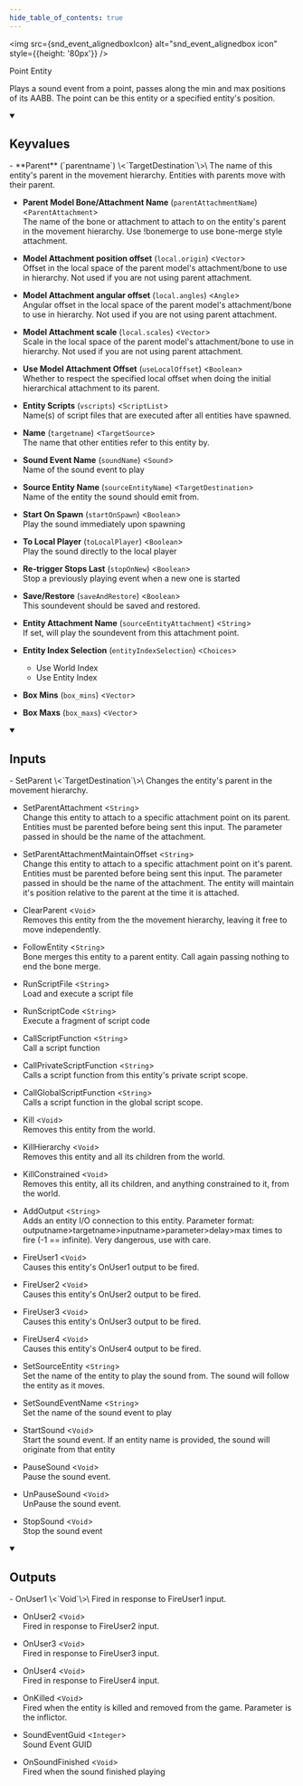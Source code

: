 ```yaml
---
hide_table_of_contents: true
---
```


<!---
!!!!!!
THIS PAGE IS AUTOGENERATED FROM GAME FGD DEFINITIONS!
DO NOT EDIT MANUALLY!
!!!!!!

In order to make edits, you can make an annotation file in /fgd_dump_overrides
-->



<img src={snd_event_alignedboxIcon} alt="snd_event_alignedbox icon" style={{height: '80px'}} />

Point Entity

Plays a sound event from a point, passes along the min and max positions of its AABB. The point can be this entity or a specified entity's position.

<details open>
<summary><h2>Keyvalues</h2></summary>
- **Parent** (`parentname`) \<`TargetDestination`\>\
The name of this entity's parent in the movement hierarchy. Entities with parents move with their parent.

- **Parent Model Bone/Attachment Name** (`parentAttachmentName`) \<`ParentAttachment`\>\
The name of the bone or attachment to attach to on the entity's parent in the movement hierarchy. Use !bonemerge to use bone-merge style attachment.

- **Model Attachment position offset** (`local.origin`) \<`Vector`\>\
Offset in the local space of the parent model's attachment/bone to use in hierarchy. Not used if you are not using parent attachment.

- **Model Attachment angular offset** (`local.angles`) \<`Angle`\>\
Angular offset in the local space of the parent model's attachment/bone to use in hierarchy. Not used if you are not using parent attachment.

- **Model Attachment scale** (`local.scales`) \<`Vector`\>\
Scale in the local space of the parent model's attachment/bone to use in hierarchy. Not used if you are not using parent attachment.

- **Use Model Attachment Offset** (`useLocalOffset`) \<`Boolean`\>\
Whether to respect the specified local offset when doing the initial hierarchical attachment to its parent.

- **Entity Scripts** (`vscripts`) \<`ScriptList`\>\
Name(s) of script files that are executed after all entities have spawned.

- **Name** (`targetname`) \<`TargetSource`\>\
The name that other entities refer to this entity by.

- **Sound Event Name** (`soundName`) \<`Sound`\>\
Name of the sound event to play

- **Source Entity Name** (`sourceEntityName`) \<`TargetDestination`\>\
Name of the entity the sound should emit from.

- **Start On Spawn** (`startOnSpawn`) \<`Boolean`\>\
Play the sound immediately upon spawning

- **To Local Player** (`toLocalPlayer`) \<`Boolean`\>\
Play the sound directly to the local player

- **Re-trigger Stops Last** (`stopOnNew`) \<`Boolean`\>\
Stop a previously playing event when a new one is started

- **Save/Restore** (`saveAndRestore`) \<`Boolean`\>\
This soundevent should be saved and restored.

- **Entity Attachment Name** (`sourceEntityAttachment`) \<`String`\>\
If set, will play the soundevent from this attachment point.

- **Entity Index Selection** (`entityIndexSelection`) \<`Choices`\>
  - Use World Index
  - Use Entity Index


- **Box Mins** (`box_mins`) \<`Vector`\>

- **Box Maxs** (`box_maxs`) \<`Vector`\>


 </details>
<details open>
<summary><h2>Inputs</h2></summary>
- SetParent \<`TargetDestination`\>\
Changes the entity's parent in the movement hierarchy.

- SetParentAttachment \<`String`\>\
Change this entity to attach to a specific attachment point on its parent. Entities must be parented before being sent this input. The parameter passed in should be the name of the attachment.

- SetParentAttachmentMaintainOffset \<`String`\>\
Change this entity to attach to a specific attachment point on it's parent. Entities must be parented before being sent this input. The parameter passed in should be the name of the attachment. The entity will maintain it's position relative to the parent at the time it is attached.

- ClearParent \<`Void`\>\
Removes this entity from the the movement hierarchy, leaving it free to move independently.

- FollowEntity \<`String`\>\
Bone merges this entity to a parent entity. Call again passing nothing to end the bone merge.

- RunScriptFile \<`String`\>\
Load and execute a script file

- RunScriptCode \<`String`\>\
Execute a fragment of script code

- CallScriptFunction \<`String`\>\
Call a script function

- CallPrivateScriptFunction \<`String`\>\
Calls a script function from this entity's private script scope.

- CallGlobalScriptFunction \<`String`\>\
Calls a script function in the global script scope.

- Kill \<`Void`\>\
Removes this entity from the world.

- KillHierarchy \<`Void`\>\
Removes this entity and all its children from the world.

- KillConstrained \<`Void`\>\
Removes this entity, all its children, and anything constrained to it, from the world.

- AddOutput \<`String`\>\
Adds an entity I/O connection to this entity. Parameter format: outputname&gt;targetname>inputname&gt;parameter&gt;delay&gt;max times to fire (-1 == infinite). Very dangerous, use with care.

- FireUser1 \<`Void`\>\
Causes this entity's OnUser1 output to be fired.

- FireUser2 \<`Void`\>\
Causes this entity's OnUser2 output to be fired.

- FireUser3 \<`Void`\>\
Causes this entity's OnUser3 output to be fired.

- FireUser4 \<`Void`\>\
Causes this entity's OnUser4 output to be fired.

- SetSourceEntity \<`String`\>\
Set the name of the entity to play the sound from. The sound will follow the entity as it moves.

- SetSoundEventName \<`String`\>\
Set the name of the sound event to play

- StartSound \<`Void`\>\
Start the sound event. If an entity name is provided, the sound will originate from that entity

- PauseSound \<`Void`\>\
Pause the sound event.

- UnPauseSound \<`Void`\>\
UnPause the sound event.

- StopSound \<`Void`\>\
Stop the sound event


 </details>
<details open>
<summary><h2>Outputs</h2></summary>
- OnUser1 \<`Void`\>\
Fired in response to FireUser1 input.

- OnUser2 \<`Void`\>\
Fired in response to FireUser2 input.

- OnUser3 \<`Void`\>\
Fired in response to FireUser3 input.

- OnUser4 \<`Void`\>\
Fired in response to FireUser4 input.

- OnKilled \<`Void`\>\
Fired when the entity is killed and removed from the game. Parameter is the inflictor.

- SoundEventGuid \<`Integer`\>\
Sound Event GUID

- OnSoundFinished \<`Void`\>\
Fired when the sound finished playing


 </details>
